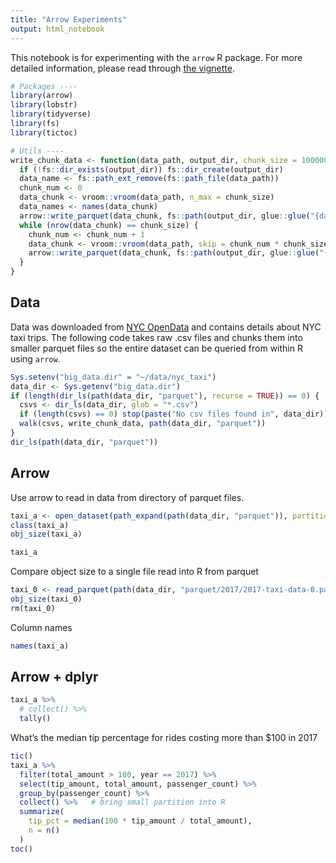 ```yaml
---
title: "Arrow Experiments"
output: html_notebook
---
```


This notebook is for experimenting with the `arrow` R package. For more detailed
information, please read through [the
vignette](https://arrow.apache.org/docs/r/articles/dataset.html).

```r
# Packages ----
library(arrow)
library(lobstr)
library(tidyverse)
library(fs)
library(tictoc)

# Utils ----
write_chunk_data <- function(data_path, output_dir, chunk_size = 10000000) {
  if (!fs::dir_exists(output_dir)) fs::dir_create(output_dir)
  data_name <- fs::path_ext_remove(fs::path_file(data_path))
  chunk_num <- 0
  data_chunk <- vroom::vroom(data_path, n_max = chunk_size)
  data_names <- names(data_chunk)
  arrow::write_parquet(data_chunk, fs::path(output_dir, glue::glue("{data_name}-{chunk_num}.parquet")))
  while (nrow(data_chunk) == chunk_size) {
    chunk_num <- chunk_num + 1
    data_chunk <- vroom::vroom(data_path, skip = chunk_num * chunk_size, n_max = chunk_size, col_names = data_names)
    arrow::write_parquet(data_chunk, fs::path(output_dir, glue::glue("{data_name}-{chunk_num}.parquet")))
  }
}
```

## Data
Data was downloaded from [NYC
OpenData](https://data.cityofnewyork.us/browse?q=taxi) and contains details
about NYC taxi trips. The following code takes raw .csv files and chunks them
into smaller parquet files so the entire dataset can be queried from within R
using `arrow`.
```r
Sys.setenv("big_data.dir" = "~/data/nyc_taxi")
data_dir <- Sys.getenv("big_data.dir")
if (length(dir_ls(path(data_dir, "parquet"), recurse = TRUE)) == 0) {
  csvs <- dir_ls(data_dir, glob = "*.csv")
  if (length(csvs) == 0) stop(paste("No csv files found in", data_dir))
  walk(csvs, write_chunk_data, path(data_dir, "parquet"))
}  
dir_ls(path(data_dir, "parquet"))
```

## Arrow
Use arrow to read in data from directory of parquet files.
```r
taxi_a <- open_dataset(path_expand(path(data_dir, "parquet")), partitioning = "year")
class(taxi_a)
obj_size(taxi_a)
```

```r
taxi_a
```

Compare object size to a single file read into R from parquet
```r
taxi_0 <- read_parquet(path(data_dir, "parquet/2017/2017-taxi-data-0.parquet"))
obj_size(taxi_0)
rm(taxi_0)
```

Column names
```r
names(taxi_a)
```

## Arrow + dplyr
```r
taxi_a %>% 
  # collect() %>% 
  tally()
```

What's the median tip percentage for rides costing more than $100 in 2017
```r
tic()
taxi_a %>% 
  filter(total_amount > 100, year == 2017) %>% 
  select(tip_amount, total_amount, passenger_count) %>% 
  group_by(passenger_count) %>% 
  collect() %>%   # bring small partition into R
  summarize(
    tip_pct = median(100 * tip_amount / total_amount),
    n = n()
  )
toc()
```

